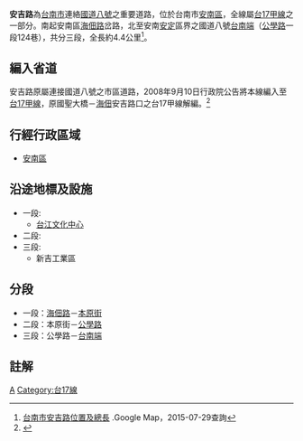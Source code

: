 {{Infobox TwRoad2
|bgcolorh=DARKGREEN
|colorh=white
|code={{Jct|country=TWN|PH|17a}}
|name=安吉路
|enname=Anji Road
|level= [[國道八號_(中華民國)|高速公路]]聯絡道
|length=4.4
|sec=一～三段
|speedhigh=60
|lastext=
|line=台江大道以南：<br>'''雙向二快車道一慢車道'''<br>台江大道以北主車道：<br>'''雙向二快車道'''<br>台江大道以北側車道：<br>'''雙向二快車道一慢車道'''
|start=[[海佃路|海佃路]]
|end=[[File:TWHW8.svg|20px]][[台南端_(國道8號)|台南端]]
|junc=[[File:TW_PHW17b.svg|23px]][[台江大道|台江大道]]<br>[[File:TW_CHW178.svg|20px]][[公學路|公學路]]
|img=
|cap=
|size=
|left=[[海佃路|海佃路]]
|right=[[File:TWHW8.svg|23px]][[國道八號_(中華民國)|國道八號]]
|leftlink=
|leftdirection=S
|leftend=
|rightlink=
|rightdirection=N
|rightend=Y
|SN=[[台17線#甲線|台17甲線]]<br>（起點－'''安吉路一、二、三段'''－[[海佃路|海佃路二段]]）
|SNtype=ph
|SNNum=17a
|SN2=
|SN2type=
|SN2Num=
|SN3=
|SN3type=
|SN3Num=
}}
'''安吉路'''為[[台南市|台南市]]連絡[[國道八號_(中華民國)|國道八號]]之重要道路，位於台南市[[安南區|安南區]]，全線屬[[台17線#甲線|台17甲線]]之一部分。南起安南區[[海佃路|海佃路]]岔路，北至安南[[安定區_(台灣)|安定]]區界之國道八號[[台南端_(國道8號)|台南端]]（[[公學路|公學路]]一段124巷），共分三段，全長約4.4公里<ref>[https://www.google.com.tw/maps/dir/23.0416174,120.1874673/23.0804039,120.1953763/@23.0620431,120.1920937,13.79z 台南市安吉路位置及總長] {{Wayback|url=https://www.google.com.tw/maps/dir/23.0416174,120.1874673/23.0804039,120.1953763/@23.0620431,120.1920937,13.79z |date=20190613035231 }} .Google Map，2015-07-29查詢</ref>。

==編入省道==
安吉路原屬連接國道八號之市區道路，2008年9月10日行政院公告將本線編入至[[台17線#甲線|台17甲線]]，原國聖大橋－[[海佃路|海佃]]安吉路口之台17甲線解編。<ref name="twinfo20080915">{{cite web|url=http://twinfo.ncl.edu.tw/tiqry/hypage.cgi?HYPAGE=search/show_gaztext.hpg&sysid=E0875125|title=行政院公告：公告「國道8號銜接西濱公路道路工程」納編為省道台17乙線及台17甲線改線|publisher=中華民國行政院|website=政府公報資訊網|date=2008-09-15|accessdate=|format=|series=行政院公報第14卷第177期|archive-date=2020-02-16|archive-url=https://web.archive.org/web/20200216053417/http://twinfo.ncl.edu.tw/tiqry/hypage.cgi?HYPAGE=search%2Fshow_gaztext.hpg&sysid=E0875125}}</ref>

==行經行政區域==
*[[安南區|安南區]]

==沿途地標及設施==
*一段:
**[[臺南市立台江文化中心|台江文化中心]]
*二段:
*三段:
**新吉工業區

==分段==
*一段：[[海佃路|海佃路]]－[[本原街|本原街]]
*二段：本原街－[[公學路|公學路]]
*三段：公學路－[[台南端_(國道8號)|台南端]]

==註解==
{{reflist}}

{{臺南市重要道路}}

[[Category:臺南市街道|A]]
[[Category:台17線|Category:台17線]]


{{TW-road-stub}}